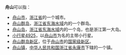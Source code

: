 '''舟山'''可以指：
*[[舟山市|舟山市]]，[[浙江省|浙江省]]的一个城市。
*[[舟山群岛|舟山群岛]]，[[浙江省|浙江省]][[东海水域|东海水域]]内的一个群岛。
*[[舟山岛|舟山岛]]，[[浙江省|浙江省]][[东海水域|东海水域]]内的一个岛，也是浙江第一大岛。
*[[小行星4925|小行星4925]]，以[[舟山市|舟山市]]为名的主带小行星。
*[[舟山群岛新区|舟山群岛新区]]，位于[[舟山市|舟山市]]的[[国家级新区|国家级新区]]。
*[[舟山镇|舟山镇]]，[[中华人民共和国|中华人民共和国]][[浙江省|浙江省]][[永康市|永康市]]下辖的一个镇。
{{disambig|cat=二字中国地名消歧义}}